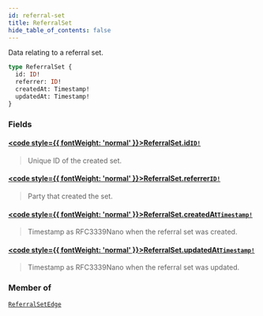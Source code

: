 ```yaml
---
id: referral-set
title: ReferralSet
hide_table_of_contents: false
---
```








Data relating to a referral set.

```graphql
type ReferralSet {
  id: ID!
  referrer: ID!
  createdAt: Timestamp!
  updatedAt: Timestamp!
}
```


### Fields

#### [<code style={{ fontWeight: 'normal' }}>ReferralSet.<b>id</b></code>](#)<Bullet />[`ID!`](/testnet/api/graphql/scalars/id) <Badge class="secondary" text="non-null"/> <Badge class="secondary" text="scalar"/>
> Unique ID of the created set.
> 

#### [<code style={{ fontWeight: 'normal' }}>ReferralSet.<b>referrer</b></code>](#)<Bullet />[`ID!`](/testnet/api/graphql/scalars/id) <Badge class="secondary" text="non-null"/> <Badge class="secondary" text="scalar"/>
> Party that created the set.
> 

#### [<code style={{ fontWeight: 'normal' }}>ReferralSet.<b>createdAt</b></code>](#)<Bullet />[`Timestamp!`](/testnet/api/graphql/scalars/timestamp) <Badge class="secondary" text="non-null"/> <Badge class="secondary" text="scalar"/>
> Timestamp as RFC3339Nano when the referral set was created.
> 

#### [<code style={{ fontWeight: 'normal' }}>ReferralSet.<b>updatedAt</b></code>](#)<Bullet />[`Timestamp!`](/testnet/api/graphql/scalars/timestamp) <Badge class="secondary" text="non-null"/> <Badge class="secondary" text="scalar"/>
> Timestamp as RFC3339Nano when the referral set was updated.
> 



### Member of

[`ReferralSetEdge`](/testnet/api/graphql/objects/referral-set-edge)  <Badge class="secondary" text="object"/>



